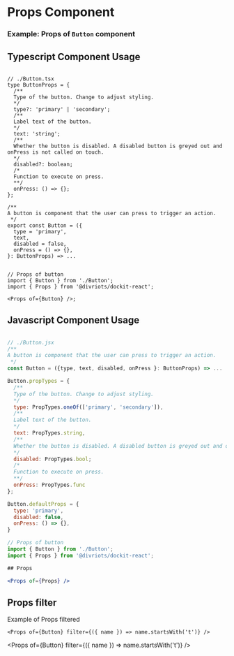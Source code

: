 
# Props Component

<Description of={Props} />

### Example: Props of `Button` component

<Props of={Button} />

## Typescript Component Usage

```tsx

// ./Button.tsx
type ButtonProps = {
  /**
  Type of the button. Change to adjust styling.
  */
  type?: 'primary' | 'secondary';
  /**
  Label text of the button.
  */
  text: 'string';
  /**
  Whether the button is disabled. A disabled button is greyed out and onPress is not called on touch.
  */
  disabled?: boolean;
  /*
  Function to execute on press.
  **/
  onPress: () => {};
};

/**
A button is component that the user can press to trigger an action.
 */
export const Button = ({
  type = 'primary',
  text,
  disabled = false,
  onPress = () => {},
}: ButtonProps) => ...


// Props of button
import { Button } from './Button';
import { Props } from '@divriots/dockit-react';

<Props of={Button} />;
```

## Javascript Component Usage

```jsx

// ./Button.jsx
/**
A button is component that the user can press to trigger an action.
 */
const Button = ({type, text, disabled, onPress }: ButtonProps) => ...

Button.propTypes = {
  /**
  Type of the button. Change to adjust styling.
  */
  type: PropTypes.oneOf(['primary', 'secondary']),
  /**
  Label text of the button.
  */
  text: PropTypes.string,
  /**
  Whether the button is disabled. A disabled button is greyed out and onPress is not called on touch.
  */
  disabled: PropTypes.bool;
  /*
  Function to execute on press.
  **/
  onPress: PropTypes.func
};

Button.defaultProps = {
  type: 'primary',
  disabled: false,
  onPress: () => {},
}

// Props of button
import { Button } from './Button';
import { Props } from '@divriots/dockit-react';

## Props

<Props of={Props} />
```

## Props filter

Example of Props filtered

```tsx
<Props of={Button} filter={({ name }) => name.startsWith('t')} />
```

<Props of={Button} filter={({ name }) => name.startsWith('t')} />
